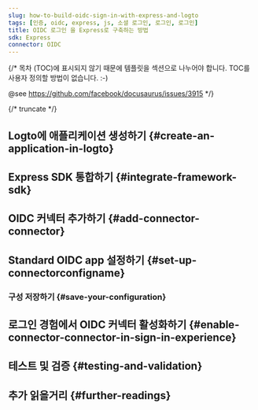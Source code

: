 ```yaml
---
slug: how-to-build-oidc-sign-in-with-express-and-logto
tags: [인증, oidc, express, js, 소셜 로그인, 로그인, 로그인]
title: OIDC 로그인 을 Express로 구축하는 방법
sdk: Express
connector: OIDC
---
```


{/*
  목차 (TOC)에 표시되지 않기 때문에 템플릿을 섹션으로 나누어야 합니다.
  TOC를 사용자 정의할 방법이 없습니다. :-)

  @see https://github.com/facebook/docusaurus/issues/3915
*/}




{/* truncate */}

<Intro connector={connector} sdk="Express" link="https://expressjs.com" />

## Logto에 애플리케이션 생성하기 \{#create-an-application-in-logto}

<CreateApplication type="Traditional web" framework="Express" />

## Express SDK 통합하기 \{#integrate-framework-sdk}

<IntegrateSdk />

## OIDC 커넥터 추가하기 \{#add-connector-connector}

<AddSocialConnector connector={connector} framework="Express" />

## Standard OIDC app 설정하기 \{#set-up-connectorconfigname}

<ConnectorGuide />

### 구성 저장하기 \{#save-your-configuration}

<SaveYourConfiguration connector={connector} />

## 로그인 경험에서 OIDC 커넥터 활성화하기 \{#enable-connector-connector-in-sign-in-experience}

<EnableSocialConnector connector={connector} />

## 테스트 및 검증 \{#testing-and-validation}

<TestingAndValidation connector={connector} sdk="Express" />

## 추가 읽을거리 \{#further-readings}

<FurtherReadings />